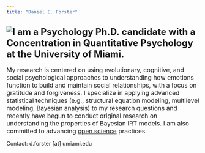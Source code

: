 ```yaml
---
title: "Daniel E. Forster"
---
```


<img style="float: left" src="bosphorus.jpg">

<p><font size=5><b>I am a Psychology Ph.D. candidate with a Concentration in Quantitative Psychology at the University of Miami.</b></font>
<br />
<br />
<font size=3>My research is centered on using evolutionary, cognitive, and social psychological approaches to understanding how emotions function to build and maintain social relationships, with a focus on gratitude and forgiveness. I specialize in applying advanced statistical techniques (e.g., structural equation modeling, multilevel modeling, Bayesian analysis) to my research questions and recently have begun to conduct original research on understanding the properties of Bayesian IRT models. I am also committed to advancing [open science](https://osf.io/grifu/) practices.</font>

Contact: d.forster [at] umiami.edu</p>